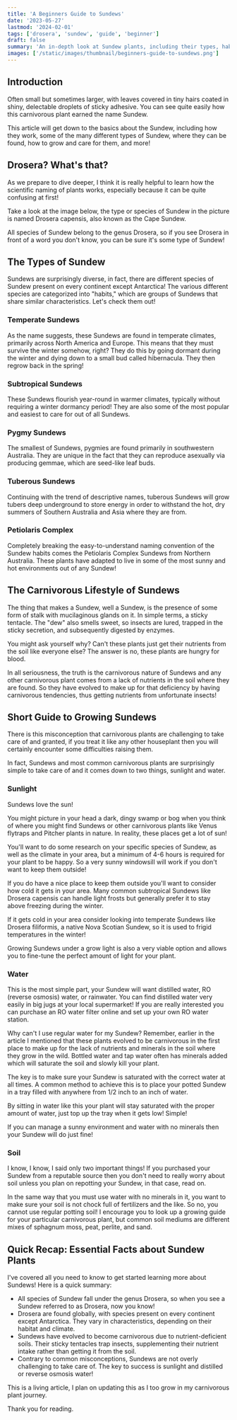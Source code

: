 ```yaml
---
title: 'A Beginners Guide to Sundews'
date: '2023-05-27'
lastmod: '2024-02-01'
tags: ['drosera', 'sundew', 'guide', 'beginner']
draft: false
summary: 'An in-depth look at Sundew plants, including their types, habitats, and how to care for them.'
images: ['/static/images/thumbnail/beginners-guide-to-sundews.png']
---
```


## Introduction

Often small but sometimes larger, with leaves covered in tiny hairs coated in shiny, delectable droplets of sticky adhesive. You can see quite easily how this carnivorous plant earned the name Sundew.

This article will get down to the basics about the Sundew, including how they work, some of the many different types of Sundew, where they can be found, how to grow and care for them, and more!

## Drosera? What's that?

As we prepare to dive deeper, I think it is really helpful to learn how the scientific naming of plants works, especially because it can be quite confusing at first!

Take a look at the image below, the type or species of Sundew in the picture is named Drosera capensis, also known as the Cape Sundew.

All species of Sundew belong to the genus Drosera, so if you see Drosera in front of a word you don't know, you can be sure it's some type of Sundew!

## The Types of Sundew

Sundews are surprisingly diverse, in fact, there are different species of Sundew present on every continent except Antarctica! The various different species are categorized into "habits," which are groups of Sundews that share similar characteristics. Let's check them out!

### Temperate Sundews

As the name suggests, these Sundews are found in temperate climates, primarily across North America and Europe. This means that they must survive the winter somehow, right? They do this by going dormant during the winter and dying down to a small bud called hibernacula. They then regrow back in the spring!

### Subtropical Sundews

These Sundews flourish year-round in warmer climates, typically without requiring a winter dormancy period! They are also some of the most popular and easiest to care for out of all Sundews.

### Pygmy Sundews

The smallest of Sundews, pygmies are found primarily in southwestern Australia. They are unique in the fact that they can reproduce asexually via producing gemmae, which are seed-like leaf buds.

### Tuberous Sundews

Continuing with the trend of descriptive names, tuberous Sundews will grow tubers deep underground to store energy in order to withstand the hot, dry summers of Southern Australia and Asia where they are from.

### Petiolaris Complex

Completely breaking the easy-to-understand naming convention of the Sundew habits comes the Petiolaris Complex Sundews from Northern Australia. These plants have adapted to live in some of the most sunny and hot environments out of any Sundew!

## The Carnivorous Lifestyle of Sundews

The thing that makes a Sundew, well a Sundew, is the presence of some form of stalk with mucilaginous glands on it. In simple terms, a sticky tentacle. The "dew" also smells sweet, so insects are lured, trapped in the sticky secretion, and subsequently digested by enzymes.

You might ask yourself why? Can't these plants just get their nutrients from the soil like everyone else? The answer is no, these plants are hungry for blood.

In all seriousness, the truth is the carnivorous nature of Sundews and any other carnivorous plant comes from a lack of nutrients in the soil where they are found. So they have evolved to make up for that deficiency by having carnivorous tendencies, thus getting nutrients from unfortunate insects!

## Short Guide to Growing Sundews

There is this misconception that carnivorous plants are challenging to take care of and granted, if you treat it like any other houseplant then you will certainly encounter some difficulties raising them.

In fact, Sundews and most common carnivorous plants are surprisingly simple to take care of and it comes down to two things, sunlight and water.

### Sunlight

Sundews love the sun!

You might picture in your head a dark, dingy swamp or bog when you think of where you might find Sundews or other carnivorous plants like Venus flytraps and Pitcher plants in nature. In reality, these places get a lot of sun!

You'll want to do some research on your specific species of Sundew, as well as the climate in your area, but a minimum of 4-6 hours is required for your plant to be happy. So a very sunny windowsill will work if you don't want to keep them outside!

If you do have a nice place to keep them outside you'll want to consider how cold it gets in your area. Many common subtropical Sundews like Drosera capensis can handle light frosts but generally prefer it to stay above freezing during the winter.

If it gets cold in your area consider looking into temperate Sundews like Drosera filiformis, a native Nova Scotian Sundew, so it is used to frigid temperatures in the winter!

Growing Sundews under a grow light is also a very viable option and allows you to fine-tune the perfect amount of light for your plant.

### Water

This is the most simple part, your Sundew will want distilled water, RO (reverse osmosis) water, or rainwater. You can find distilled water very easily in big jugs at your local supermarket! If you are really interested you can purchase an RO water filter online and set up your own RO water station.

Why can't I use regular water for my Sundew? Remember, earlier in the article I mentioned that these plants evolved to be carnivorous in the first place to make up for the lack of nutrients and minerals in the soil where they grow in the wild. Bottled water and tap water often has minerals added which will saturate the soil and slowly kill your plant.

The key is to make sure your Sundew is saturated with the correct water at all times. A common method to achieve this is to place your potted Sundew in a tray filled with anywhere from 1/2 inch to an inch of water.

By sitting in water like this your plant will stay saturated with the proper amount of water, just top up the tray when it gets low! Simple!

If you can manage a sunny environment and water with no minerals then your Sundew will do just fine!

### Soil

I know, I know, I said only two important things! If you purchased your Sundew from a reputable source then you don't need to really worry about soil unless you plan on repotting your Sundew, in that case, read on.

In the same way that you must use water with no minerals in it, you want to make sure your soil is not chock full of fertilizers and the like. So no, you cannot use regular potting soil! I encourage you to look up a growing guide for your particular carnivorous plant, but common soil mediums are different mixes of sphagnum moss, peat, perlite, and sand.

## Quick Recap: Essential Facts about Sundew Plants

I've covered all you need to know to get started learning more about Sundews! Here is a quick summary:

- All species of Sundew fall under the genus Drosera, so when you see a Sundew referred to as Drosera, now you know!
- Drosera are found globally, with species present on every continent except Antarctica. They vary in characteristics, depending on their habitat and climate.
- Sundews have evolved to become carnivorous due to nutrient-deficient soils. Their sticky tentacles trap insects, supplementing their nutrient intake rather than getting it from the soil.
- Contrary to common misconceptions, Sundews are not overly challenging to take care of. The key to success is sunlight and distilled or reverse osmosis water!

This is a living article, I plan on updating this as I too grow in my carnivorous plant journey.

Thank you for reading.
